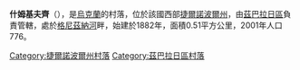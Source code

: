 {{coord|49|45|39|N|25|47|15|E|scale:30000|display=title}}

'''什姆基夫齊'''（{{lang-uk|Шимківці}}），是[[烏克蘭|烏克蘭]]的村落，位於該國西部[[捷爾諾波爾州|捷爾諾波爾州]]，由[[茲巴拉日區|茲巴拉日區]]負責管轄，處於[[格尼茲納河|格尼茲納河]]畔，始建於1882年，面積0.51平方公里，2001年人口776。

{{DEFAULTSORT:Шимківці}}
[[Category:捷爾諾波爾州村落|Category:捷爾諾波爾州村落]]
[[Category:茲巴拉日區村落|Category:茲巴拉日區村落]]


{{Ternopil-geo-stub}}